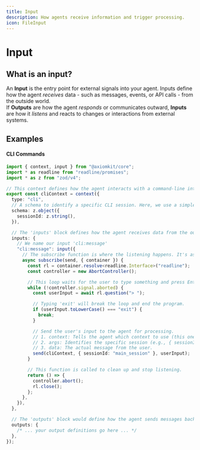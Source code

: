 ```yaml
---
title: Input
description: How agents receive information and trigger processing.
icon: FileInput
---
```


# Input

## What is an input?

An **Input** is the entry point for external signals into your agent. Inputs define how the agent _receives_ data - such as messages, events, or API calls - from the outside world.\
If **Outputs** are how the agent _responds_ or communicates outward, **Inputs** are how it _listens_ and reacts to changes or interactions from external systems.

## Examples

#### CLI Commands

```typescript
import { context, input } from "@axiomkit/core";
import * as readline from "readline/promises";
import * as z from "zod/v4";

// This context defines how the agent interacts with a command-line interface.
export const cliContext = context({
  type: "cli",
  // A schema to identify a specific CLI session. Here, we use a simple string.
  schema: z.object({
    sessionId: z.string(),
  }),

  // The 'inputs' block defines how the agent receives data from the outside world.
  inputs: {
    // We name our input 'cli:message'
    "cli:message": input({
      // The subscribe function is where the listening happens. It's async.
      async subscribe(send, { container }) {
        const rl = container.resolve<readline.Interface>("readline");
        const controller = new AbortController();

        // This loop waits for the user to type something and press Enter.
        while (!controller.signal.aborted) {
          const userInput = await rl.question("> ");

          // Typing 'exit' will break the loop and end the program.
          if (userInput.toLowerCase() === "exit") {
            break;
          }

          // Send the user's input to the agent for processing.
          // 1. context: Tells the agent which context to use (this one).
          // 2. args: Identifies the specific session (e.g., { sessionId: "user123" }).
          // 3. data: The actual message from the user.
          send(cliContext, { sessionId: "main_session" }, userInput);
        }

        // This function is called to clean up and stop listening.
        return () => {
          controller.abort();
          rl.close();
        };
      },
    }),
  },

  // The 'outputs' block would define how the agent sends messages back.
  outputs: {
    /* ... your output definitions go here ... */
  },
});
```

